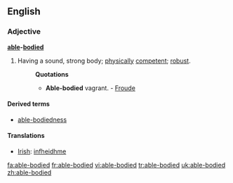 ==English==
===Adjective===
'''[[able]]-[[body|bodied]]'''

#Having a sound, strong body; [[physically]] [[competent]]; [[robust]].
#:'''Quotations'''
#:*'''Able-bodied''' vagrant. - [[Froude]]

====Derived terms====
*[[able-bodiedness]]

====Translations====
*[[Irish]]: [[infheidhme]]

[[fa:able-bodied]]
[[fr:able-bodied]]
[[vi:able-bodied]]
[[tr:able-bodied]]
[[uk:able-bodied]]
[[zh:able-bodied]]